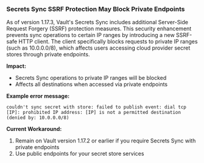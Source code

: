 ### Secrets Sync SSRF Protection May Block Private Endpoints

As of version 1.17.3, Vault's Secrets Sync includes additional Server-Side Request Forgery (SSRF) protection measures. This security enhancement prevents sync operations to certain IP ranges by introducing a new SSRF-safe HTTP client. The client specifically blocks requests to private IP ranges (such as 10.0.0.0/8), which affects users accessing cloud provider secret stores through private endpoints.

**Impact:**
- Secrets Sync operations to private IP ranges will be blocked
- Affects all destinations when accessed via private endpoints

**Example error message:**
```
couldn't sync secret with store: failed to publish event: dial tcp [IP]: prohibited IP address: [IP] is not a permitted destination (denied by: 10.0.0.0/8)
```

**Current Workaround:**
1. Remain on Vault version 1.17.2 or earlier if you require Secrets Sync with private endpoints
2. Use public endpoints for your secret store services
